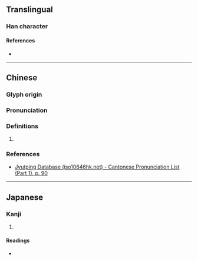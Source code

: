 {{character info}}
==Translingual==

===Han character===
{{Han char|rn=36|rad=夕|as=09|sn=12|four=|canj=NNGR|ids=⿰多吉}}

====References====
* {{Han ref|kx=0247.130|dkj=05785|dj=0491.200|hdz=20864.090|uh=5921|ud=22817}}

----

==Chinese==
{{zh-forms}}

===Glyph origin===
{{Han etym}}

===Pronunciation===
{{zh-pron
|m=qì
|c=hei3
|mc=y
|oc=y
|cat=
}}

===Definitions===
{{zh-hanzi}}

# {{rfdef|zh|sort=夕09}}

===References===
* [http://www.iso10646hk.net/jp/document/download.jsp Jyutping Database (iso10646hk.net) - Cantonese Pronunciation List (Part 1), p. 90]

----

==Japanese==

===Kanji===
{{ja-kanji|grade=|rs=夕09}}

# {{rfdef|ja|sort=夕09}}

====Readings====
* {{ja-readings|on=き|kun=お.お-い}}
